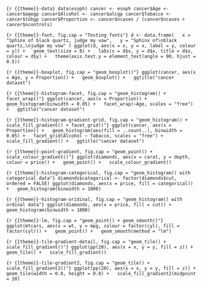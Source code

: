 ```{r {{theme}}-data}
data(esoph)
cancer <- esoph
cancer$Age <- cancer$agegp
cancer$Alcohol <- cancer$alcgp
cancer$Tabacco <- cancer$tobgp
cancer$Proportion <- cancer$ncases / (cancer$ncases + cancer$ncontrols)
```

```{r {{theme}}-font, fig.cap = "Testing fonts"}
d <- data.frame(
  x = "Sphinx of black quartz, judge my vow",
  y = "Sphinx of\nblack quartz,\njudge my vow"
)
ggplot(d, aes(x = x, y = x, label = y, colour = y)) +
  geom_text(size = 8) +
  labs(x = d$x, y = d$x, title = d$x, colour = d$y) +
  theme(axis.text.y = element_text(angle = 90, hjust = 0.5))
```


```{r {{theme}}-boxplot, fig.cap = "geom_boxplot()"}
ggplot(cancer, aes(x = Age, y = Proportion)) +
  geom_boxplot() +
  ggtitle("cancer dataset")
```

```{r {{theme}}-histogram-facet, fig.cap = "geom_histogram() + facet_wrap()"}
ggplot(cancer, aes(x = Proportion)) +
  geom_histogram(binwidth = 0.05) +
  facet_wrap(~Age, scales = "free") +
  ggtitle("cancer dataset")
```

```{r {{theme}}-histogram-gradient-grid, fig.cap = "geom_histogram() + scale_fill_gradient() + facet_grid()"}
ggplot(cancer, aes(x = Proportion)) +
  geom_histogram(aes(fill = ..count..), binwidth = 0.05) +
  facet_grid(Alcohol ~ Tabacco, scales = "free") +
  scale_fill_gradient() +
  ggtitle("cancer dataset")
```

```{r {{theme}}-point-gradient, fig.cap = "geom_point() + scale_colour_gradient()"}
ggplot(diamonds, aes(x = carat, y = depth, colour = price)) +
  geom_point() +
  scale_colour_gradient()
```

```{r {{theme}}-histogram-categorical, fig.cap = "geom_histogram() with categorical data"}
diamonds$categorical <- factor(diamonds$cut, ordered = FALSE)
ggplot(diamonds, aes(x = price, fill = categorical)) +
  geom_histogram(binwidth = 1000)
```

```{r {{theme}}-histogram-oridinal, fig.cap = "geom_histogram() with ordinal data"}
ggplot(diamonds, aes(x = price, fill = cut)) +
  geom_histogram(binwidth = 1000)
```

```{r {{theme}}-lm, fig.cap = "geom_point() + geom_smooth()"}
ggplot(mtcars, aes(x = wt, y = mpg, colour = factor(cyl), fill = factor(cyl))) +
  geom_point() +
  geom_smooth(method = "lm")
```

```{r {{theme}}-tile-gradient-detail, fig.cap = "geom_tile() + scale_fill_gradient()"}
ggplot(pp(20), aes(x = x, y = y, fill = z)) +
  geom_tile() +
  scale_fill_gradient()
```

```{r {{theme}}-tile-gradient2, fig.cap = "geom_tile() + scale_fill_gradient2()"}
ggplot(pp(20), aes(x = x, y = y, fill = z)) +
  geom_tile(width = 0.8, height = 0.8) +
  scale_fill_gradient2(midpoint = 20)
```
